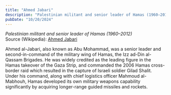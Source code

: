```yaml
---
title: "Ahmed Jabari"
description: "Palestinian militant and senior leader of Hamas (1960–2012)"
pubDate: "10/20/2024"
---
```


*Palestinian militant and senior leader of Hamas (1960–2012)*  
Source (Wikipedia): [Ahmed Jabari][1]

Ahmed al-Jabari, also known as Abu Mohammad, was a senior leader and second-in-command of the military wing of Hamas, the Izz ad-Din al-Qassam Brigades. He was widely credited as the leading figure in the Hamas takeover of the Gaza Strip, and commanded the 2006 Hamas cross-border raid which resulted in the capture of Israeli soldier Gilad Shalit. Under his command, along with chief logistics officer Mahmoud al-Mabhouh, Hamas developed its own military weapons capability significantly by acquiring longer-range guided missiles and rockets.

[1]: https://en.wikipedia.org/wiki/Ahmed_Jabari
